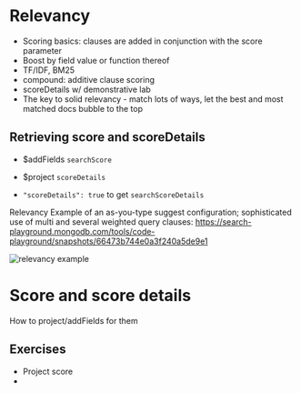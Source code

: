 # Relevancy

* Scoring basics: clauses are added in conjunction with the score parameter
* Boost by field value or function thereof
* TF/IDF, BM25
* compound: additive clause scoring
* scoreDetails w/ demonstrative lab
* The key to solid relevancy - match lots of ways, let the best and most matched docs bubble to the top

## Retrieving score and scoreDetails
* $addFields `searchScore`
* $project `scoreDetails`

* `"scoreDetails": true` to get `searchScoreDetails`

Relevancy
Example of an as-you-type suggest configuration; sophisticated use of multi and several weighted query clauses: https://search-playground.mongodb.com/tools/code-playground/snapshots/66473b744e0a3f240a5de9e1

![relevancy example](/img/relevancy_example.png)

# Score and score details

How to project/addFields for them

## Exercises

  * Project score
  * 